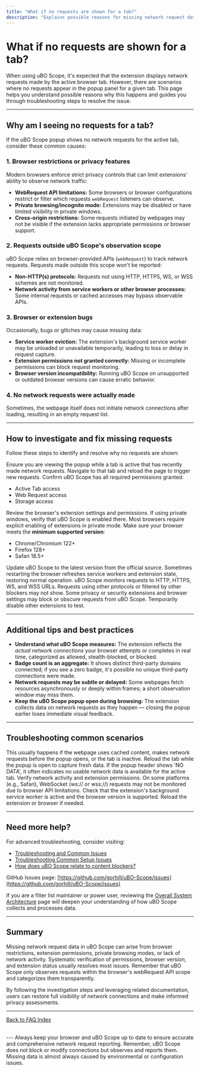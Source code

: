 ```yaml
---
title: "What if no requests are shown for a tab?"
description: "Explains possible reasons for missing network request data, such as browser restrictions, use of privacy/security features, requests made outside of webRequest API scope, or bugs. Provides basic steps for investigation and resolution."
---
```


# What if no requests are shown for a tab?

When using uBO Scope, it's expected that the extension displays network requests made by the active browser tab. However, there are scenarios where no requests appear in the popup panel for a given tab. This page helps you understand possible reasons why this happens and guides you through troubleshooting steps to resolve the issue.

---

## Why am I seeing no requests for a tab?

If the uBO Scope popup shows no network requests for the active tab, consider these common causes:

### 1. Browser restrictions or privacy features

Modern browsers enforce strict privacy controls that can limit extensions' ability to observe network traffic:

- **WebRequest API limitations:** Some browsers or browser configurations restrict or filter which requests `webRequest` listeners can observe.
- **Private browsing/incognito mode:** Extensions may be disabled or have limited visibility in private windows.
- **Cross-origin restrictions:** Some requests initiated by webpages may not be visible if the extension lacks appropriate permissions or browser support.

### 2. Requests outside uBO Scope's observation scope

uBO Scope relies on browser-provided APIs (`webRequest`) to track network requests. Requests made outside this scope won't be reported:

- **Non-HTTP(s) protocols:** Requests not using HTTP, HTTPS, WS, or WSS schemes are not monitored.
- **Network activity from service workers or other browser processes:** Some internal requests or cached accesses may bypass observable APIs.

### 3. Browser or extension bugs

Occasionally, bugs or glitches may cause missing data:

- **Service worker eviction:** The extension's background service worker may be unloaded or unavailable temporarily, leading to loss or delay in request capture.
- **Extension permissions not granted correctly:** Missing or incomplete permissions can block request monitoring.
- **Browser version incompatibility:** Running uBO Scope on unsupported or outdated browser versions can cause erratic behavior.

### 4. No network requests were actually made

Sometimes, the webpage itself does not initiate network connections after loading, resulting in an empty request list.

---

## How to investigate and fix missing requests

Follow these steps to identify and resolve why no requests are shown:

<Steps>
<Step title="Verify active tab and reload">
Ensure you are viewing the popup while a tab is active that has recently made network requests. Navigate to that tab and reload the page to trigger new requests.
</Step>
<Step title="Check extension permissions">
Confirm uBO Scope has all required permissions granted:

- Active Tab access
- Web Request access
- Storage access

Review the browser's extension settings and permissions.
</Step>
<Step title="Avoid private/incognito mode or configure extension for it">
If using private windows, verify that uBO Scope is enabled there. Most browsers require explicit enabling of extensions in private mode.
</Step>
<Step title="Update browser and extension">
Make sure your browser meets the **minimum supported version**:

- Chrome/Chromium 122+
- Firefox 128+
- Safari 18.5+

Update uBO Scope to the latest version from the official source.
</Step>
<Step title="Restart the browser">
Sometimes restarting the browser refreshes service workers and extension state, restoring normal operation.
</Step>
<Step title="Confirm network requests are within monitored URLs">
uBO Scope monitors requests to HTTP, HTTPS, WS, and WSS URLs. Requests using other protocols or filtered by other blockers may not show.
</Step>
<Step title="Check for other extensions or security settings">
Some privacy or security extensions and browser settings may block or obscure requests from uBO Scope.
Temporarily disable other extensions to test.
</Step>
</Steps>

---

## Additional tips and best practices

- **Understand what uBO Scope measures:** The extension reflects the *actual network connections* your browser attempts or completes in real time, categorized as allowed, stealth-blocked, or blocked.
- **Badge count is an aggregate:** It shows distinct third-party domains connected; if you see a zero badge, it's possible no unique third-party connections were made.
- **Network requests may be subtle or delayed:** Some webpages fetch resources asynchronously or deeply within frames; a short observation window may miss them.
- **Keep the uBO Scope popup open during browsing:** The extension collects data on network requests as they happen — closing the popup earlier loses immediate visual feedback.

---

## Troubleshooting common scenarios

<AccordionGroup title="Common Causes and Recommendations">
<Accordion title="No requests shown after page load">
This usually happens if the webpage uses cached content, makes network requests before the popup opens, or the tab is inactive. Reload the tab while the popup is open to capture fresh data.
</Accordion>
<Accordion title="Popup shows NO DATA message">
If the popup header shows 'NO DATA', it often indicates no usable network data is available for the active tab. Verify network activity and extension permissions.
</Accordion>
<Accordion title="Requests not appearing for WebSocket connections">
On some platforms (e.g., Safari), WebSocket (ws:// or wss://) requests may not be monitored due to browser API limitations.
</Accordion>
<Accordion title="Badge count is not updating">
Check that the extension's background service worker is active and the browser version is supported. Reload the extension or browser if needed.
</Accordion>
</AccordionGroup>

---

## Need more help?

For advanced troubleshooting, consider visiting:

- [Troubleshooting and Common Issues](../guides/realworld-usage/troubleshoot-common-issues)
- [Troubleshooting Common Setup Issues](../../getting-started/first-use-and-validation/troubleshooting-common-issues)
- [How does uBO Scope relate to content blockers?](../../faq/general-usage/how-does-ubo-scope-relate-to-content-blockers)

GitHub Issues page: [https://github.com/gorhill/uBO-Scope/issues](https://github.com/gorhill/uBO-Scope/issues) 

If you are a filter list maintainer or power user, reviewing the [Overall System Architecture](../../overview/core-concepts-arch/system-architecture) page will deepen your understanding of how uBO Scope collects and processes data.

---

## Summary

Missing network request data in uBO Scope can arise from browser restrictions, extension permissions, private browsing modes, or lack of network activity. Systematic verification of permissions, browser version, and extension status usually resolves most issues. Remember that uBO Scope only observes requests within the browser's webRequest API scope and categorizes them transparently.

By following the investigation steps and leveraging related documentation, users can restore full visibility of network connections and make informed privacy assessments.

---

[Back to FAQ Index](../)

<br/>
---

<Check>
Always keep your browser and uBO Scope up to date to ensure accurate and comprehensive network request reporting.
</Check>

<Info>
Remember, uBO Scope does not block or modify connections but observes and reports them. Missing data is almost always caused by environmental or configuration issues.
</Info>
